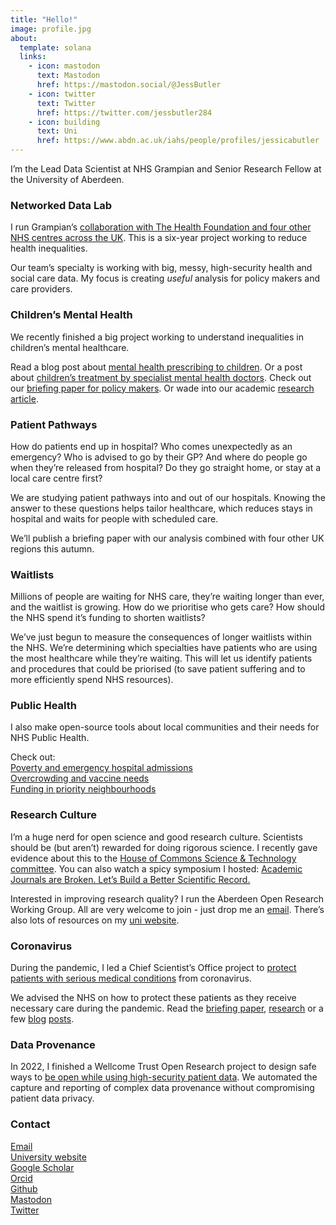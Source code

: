 ```yaml
---
title: "Hello!"
image: profile.jpg
about:
  template: solana
  links:
    - icon: mastodon
      text: Mastodon
      href: https://mastodon.social/@JessButler
    - icon: twitter
      text: Twitter
      href: https://twitter.com/jessbutler284
    - icon: building
      text: Uni
      href: https://www.abdn.ac.uk/iahs/people/profiles/jessicabutler
---
```


I'm the Lead Data Scientist at NHS Grampian and Senior Research Fellow at the University of Aberdeen. <br>

### Networked Data Lab

I run Grampian's [collaboration with The Health Foundation and four other NHS centres across the UK](https://www.health.org.uk/funding-and-partnerships/the-networked-data-lab). This is a six-year project working to reduce health inequalities.

Our team's specialty is working with big, messy, high-security health and social care data. My focus is creating *useful* analysis for policy makers and care providers.

### Children's Mental Health

We recently finished a big project working to understand inequalities in children's mental healthcare.

Read a blog post about [mental health prescribing to children](https://jessbutler.github.io/posts/pis/). Or a post about [children's treatment by specialist mental health doctors](https://jessbutler.github.io/posts/referrals/). Check out our [briefing paper for policy makers](https://www.health.org.uk/publications/reports/improving-children-and-young-peoples-mental-health-services). Or wade into our academic [research article](https://bmcpsychiatry.biomedcentral.com/articles/10.1186/s12888-022-04438-5).

### Patient Pathways

How do patients end up in hospital? Who comes unexpectedly as an emergency? Who is advised to go by their GP? And where do people go when they're released from hospital? Do they go straight home, or stay at a local care centre first?

We are studying patient pathways into and out of our hospitals. Knowing the answer to these questions helps tailor healthcare, which reduces stays in hospital and waits for people with scheduled care.

We'll publish a briefing paper with our analysis combined with four other UK regions this autumn.

### Waitlists

Millions of people are waiting for NHS care, they're waiting longer than ever, and the waitlist is growing. How do we prioritise who gets care? How should the NHS spend it's funding to shorten waitlists?  

We've just begun to measure the consequences of longer waitlists within the NHS. We're determining which specialties have patients who are using the most healthcare while they're waiting. This will let us identify patients and procedures that could be priorised (to save patient suffering and to more efficiently spend NHS resources).

### Public Health

I also make open-source tools about local communities and their needs for NHS Public Health.

Check out:\
[Poverty and emergency hospital admissions](https://jessbutler.github.io/emergency_admissions/)\
[Overcrowding and vaccine needs](https://jessbutler.github.io/social_distancing/)\
[Funding in priority neighbourhoods](https://jessbutler.github.io/priority_neighbourhoods/)

### Research Culture

I'm a huge nerd for open science and good research culture. Scientists should be (but aren't) rewarded for doing rigorous science. I recently gave evidence about this to the [House of Commons Science & Technology committee](https://publications.parliament.uk/pa/cm5803/cmselect/cmsctech/101/summary.html). You can also watch a spicy symposium I hosted: [Academic Journals are Broken. Let's Build a Better Scientific Record.](https://www.youtube.com/watch?v=1G2btEDb0j0)

Interested in improving research quality? I run the Aberdeen Open Research Working Group. All are very welcome to join - just drop me an [email](mailto:jessicabutler@abdn.ac.uk). There's also lots of resources on my [uni website](https://www.abdn.ac.uk/iahs/people/profiles/jessicabutler).

### Coronavirus

During the pandemic, I led a Chief Scientist's Office project to [protect patients with serious medical conditions](https://www.cso.scot.nhs.uk/rapid-research-in-covid-19-programme/abncovidportfolio/) from coronavirus.

We advised the NHS on how to protect these patients as they receive necessary care during the pandemic. Read the [briefing paper](https://www.health.org.uk/publications/reports/assessing-the-impact-of-covid-19-on-the-clinically-extremely-vulnerable-population), [research](https://www.medrxiv.org/content/10.1101/2021.09.09.21263026v1) or a few [blog](https://www.health.org.uk/news-and-comment/charts-and-infographics/exploring-demographic-variation-in-groups-advised-to-shield) [posts](https://www.health.org.uk/news-and-comment/charts-and-infographics/hospital-use-clinically-extremely-vulnerable-population).

### Data Provenance

In 2022, I finished a Wellcome Trust Open Research project to design safe ways to [be open while using high-security patient data](https://wellcome.ac.uk/grant-funding/people-and-projects/grants-awarded/open-reproducible-analysis-and-reporting-data). We automated the capture and reporting of complex data provenance without compromising patient data privacy.

### Contact

[Email](mailto:jessica.butler2@nhs.scot)\
[University website](https://www.abdn.ac.uk/iahs/people/profiles/jessicabutler)\
[Google Scholar](https://scholar.google.com/citations?user=N3iK7TcAAAAJ&hl=en)\
[Orcid](https://orcid.org/0000-0003-2054-3777)\
[Github](https://github.com/JessButler)\
<a rel="me" href="https://mastodon.social/@JessButler">Mastodon</a>\
[Twitter](https://twitter.com/jessbutler284)
